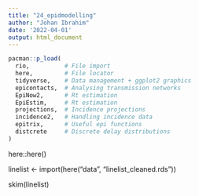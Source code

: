 ```yaml
---
title: "24_epidmodelling"
author: "Johan Ibrahim"
date: '2022-04-01'
output: html_document
---
```


```r

pacman::p_load(
  rio,          # File import
  here,         # File locator
  tidyverse,    # Data management + ggplot2 graphics
  epicontacts,  # Analysing transmission networks
  EpiNow2,      # Rt estimation
  EpiEstim,     # Rt estimation
  projections,  # Incidence projections
  incidence2,   # Handling incidence data
  epitrix,      # Useful epi functions
  distcrete     # Discrete delay distributions
)
```

here::here()

linelist <- import(here("data", "linelist_cleaned.rds"))

skim(linelist)

